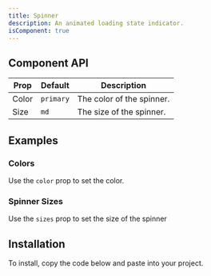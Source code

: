 ```yaml
---
title: Spinner
description: An animated loading state indicator.
isComponent: true
---
```


<ComponentDemo name="spinner" story="default" />
<ComponentSource src="../storybook/src/components/spinner/stories/default.tsx" />

## Component API

| Prop  | Default   | Description               |
| ----- | --------- | ------------------------- |
| Color | `primary` | The color of the spinner. |
| Size  | `md`      | The size of the spinner.  |

## Examples

### Colors

Use the `color` prop to set the color.

<ComponentDemo name="spinner" story="color" />
<ComponentSource src="../storybook/src/components/spinner/stories/color.tsx" />

### Spinner Sizes

Use the `sizes` prop to set the size of the spinner

<ComponentDemo name="spinner" story="sizes" />
<ComponentSource src="../storybook/src/components/spinner/stories/sizes.tsx" />

## Installation

To install, copy the code below and paste into your project.

<ComponentSource src="../../packages/ui/src/spinner.tsx" />
